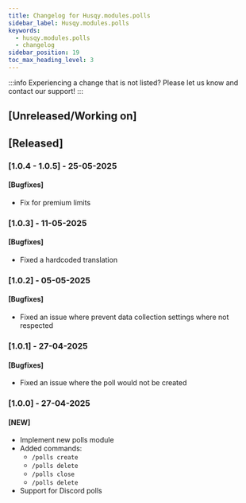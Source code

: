 ```yaml
---
title: Changelog for Husqy.modules.polls
sidebar_label: Husqy.modules.polls
keywords:
  - husqy.modules.polls
  - changelog
sidebar_position: 19
toc_max_heading_level: 3
---
```


:::info
Experiencing a change that is not listed? Please let us know and contact our support!
:::

## [Unreleased/Working on]

## [Released]

### [1.0.4 - 1.0.5] - 25-05-2025

#### [Bugfixes]

- Fix for premium limits

### [1.0.3] - 11-05-2025

#### [Bugfixes]

- Fixed a hardcoded translation

### [1.0.2] - 05-05-2025

#### [Bugfixes]

- Fixed an issue where prevent data collection settings where not respected

### [1.0.1] - 27-04-2025

#### [Bugfixes]

- Fixed an issue where the poll would not be created

### [1.0.0] - 27-04-2025

#### [NEW]

- Implement new polls module
- Added commands: 
  - `/polls create`
  - `/polls delete`
  - `/polls close`
  - `/polls delete`
- Support for Discord polls